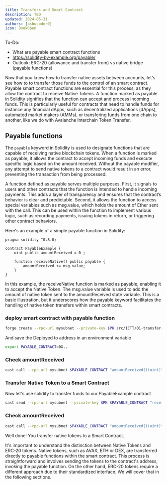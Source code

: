 ```yaml
---
title: Transfers and Smart Contract
description: TBD
updated: 2024-05-31
authors: [ashucoder9]
icon: BookOpen
---
```


To-Do: 
- What are payable smart contract functions
- https://solidity-by-example.org/payable/
- Outlook: ERC-20 (allowance and transfer from) vs native bridge (payable functions)

Now that you know how to transfer native assets between accounts, let's see how to to transfer those funds to the control of an smart contract. Payable smart contract functions are essential for this process, as they allow the contract to receive Native Tokens. A function marked as payable in Solidity signifies that the function can accept and process incoming funds. This is particularly useful for contracts that need to handle funds for instance any financial dApps, such as decentralized applications (dApps), automated market makers (AMMs), or transfering funds from one chain to another, like we do with Avalanche Interchain Token Transfer. 

## Payable functions

The `payable` keyword in Solidity is used to designate functions that are capable of receiving native blockchain tokens. When a function is marked as payable, it allows the contract to accept incoming funds and execute specific logic based on the amount received. Without the payable modifier, any attempt to send native tokens to a contract would result in an error, preventing the transaction from being processed.

A function defined as payable serves multiple purposes. First, it signals to users and other contracts that the function is intended to handle incoming payments. This adds a layer of transparency and ensures that the contract’s behavior is clear and predictable. Second, it allows the function to access special variables such as msg.value, which holds the amount of Ether sent with the call. This can be used within the function to implement various logic, such as recording payments, issuing tokens in return, or triggering other contract behaviors.

Here's an example of a simple payable function in Solidity:

```solidity 
pragma solidity ^0.8.0;

contract PayableExample {
    uint public amountReceived = 0 ;

    function receiveNative() public payable {
        amountReceived += msg.value;
    }
}
```
In this example, the receiveNative function is marked as payable, enabling it to accept the Native Token. The msg.value variable is used to add the amount of native token sent to the amountReceived state variable. This is a basic illustration, but it underscores how the payable keyword facilitates the handling of native token transfers within smart contracts.

### deploy smart contract with payable function

```bash
forge create --rpc-url mysubnet --private-key $PK src/ICTT/01-transfer-funds/01-payable-function.sol:PayableExample
```

And save the Deployed to address in an environment variable 
```bash
export PAYABLE_CONTRACT=0X..

```

### Check amountReceived
```bash
cast call --rpc-url mysubnet $PAYABLE_CONTRACT "amountReceived()(uint)"
```

### Transfer Native Token to a Smart Contract

Now let's use solidity to transfer funds to our PayableExample contract
```bash
cast send --rpc-url mysubnet --private-key $PK $PAYABLE_CONTRACT "receiveNative()" --value 100000
```

### Check amountReceived
```bash
cast call --rpc-url mysubnet $PAYABLE_CONTRACT "amountReceived()(uint)" --value 100000
```

Well done! You transfer native tokens to a Smart Contract.

It's important to understand the distinction between Native Tokens and ERC-20 tokens. Native tokens, such as AVAX, ETH or DEX, are transferred directly to payable functions within the smart contract. This process is straightforward and involves sending the tokens to the contract's address, invoking the payable function. On the other hand, ERC-20 tokens require a different approach due to their standardized interface. We will cover that in the following sections.
